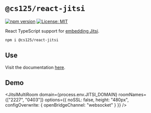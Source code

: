 
# `@cs125/react-jitsi`

[![npm version](https://badge.fury.io/js/%40cs125%2Freact-jitsi.svg)](https://badge.fury.io/js/%40cs125%2Freact-jitsi)
[![License: MIT](https://img.shields.io/badge/License-MIT-yellow.svg)](https://opensource.org/licenses/MIT)

React TypeScript support for [embedding Jitsi](https://github.com/jitsi/jitsi-meet/blob/master/doc/api.md).

```bash
npm i @cs125/react-jitsi
```

## Use

Visit the documentation [here](https://github.com/cs125-illinois/react-jitsi/).

## Demo

<JitsiMultiRoom
  domain={process.env.JITSI_DOMAIN}
  roomNames={["2227", "0403"]}
  options={{ noSSL: false, height: "480px", configOverwrite: { openBridgeChannel: "websocket" } }}
/>
